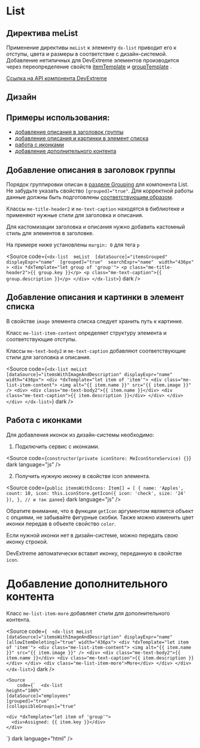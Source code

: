 
<Meta name="List Documentation" of={listStories} />

# List

## Директива meList

Применение директивы <code>meList</code> к элементу <code>dx-list</code> приводит его к отступы,
цвета и размеры в соответствие с дизайн-системой. Добавление нетипичных для DevExtreme
элементов производится через переопределение свойств [itemTemplate](https://js.devexpress.com/Angular/Documentation/ApiReference/UI_Components/dxList/Configuration/#itemTemplate)
и [groupTemplate](https://js.devexpress.com/Angular/Documentation/ApiReference/UI_Components/dxList/Configuration/#groupTemplate) .

[Ссылка на API компонента DevExtreme](https://js.devexpress.com/Angular/Documentation/ApiReference/UI_Components/dxList/)

<Canvas of={listStories.Default} />
<Controls of={listStories.Default} />
<Source of={listStories.Default} dark />

## Дизайн

<Figma
  height="50%"
  collapsable
  defaultCollapsed
  url="https://www.figma.com/design/S2KXryEyWLA9cplaicYrVn/Components?node-id=1940-52907&t=fAbw6tNSpPWClJ8H-0"
/>

## Примеры использования:

- [добавление описания в заголовок группы](#добавление-описания-в-заголовок-группы)
- [добавление описания и картинки в элемент списка](#добавление-описания-и-картинки-в-элемент-списка)
- [работа с иконками](#работа-с-иконками)
- [добавление дополнительного контента](#добавление-дополнительного-контента)

## Добавление описания в заголовок группы

Порядок группировки описан в [разделе Grouping](https://js.devexpress.com/Angular/Documentation/Guide/UI_Components/List/Grouping/In_the_Data_Source/) для компонента List.
Не забудьте указать свойство <code>[grouped]="true"</code>.
Для корректной работы данные должны быть подготовлены [соответствующим образом](https://js.devexpress.com/Angular/Documentation/Guide/UI_Components/List/Grouping/In_the_Data_Source/).

Классы <code>me-title-header2</code> и <code>me-text-caption</code> находятся в библиотеке и применяют нужные стили для заголовка и описания.

Для кастомизации заголовка и описания нужно добавить кастомный стиль для элементов в заголовке.

На примере ниже установлены <code>margin: 0</code> для тега <code>p</code>

<Canvas of={listStories.HeaderDescription} />

<Source
  code={`<dx-list 
    meList 
    [dataSource]="itemsGrouped" 
    displayExpr="name" 
    [grouped]="true" 
    searchExpr="name" 
    width="436px" 
    >
    <div *dxTemplate="let group of 'group'">
      <p class="me-title-header2">{{ group.key }}</p>
      <p class="me-text-caption">{{ group.description }}</p>
    </div>
</dx-list>`}
  dark
/>

## Добавление описания и картинки в элемент списка

В свойстве <code>image</code> элемента списка следует хранить путь к картинке.

Класс <code>me-list-item-content</code> определяет структуру элемента и соответствующие отступы.

Классы <code>me-text-body2</code> и <code>me-text-caption</code> добавляют соответствующие стили для заголовка и описания.

<Canvas of={listStories.ListDescription} />

<Source
  code={`<dx-list meList [dataSource]="itemsWithImageAndDescription" displayExpr="name" width="436px">
    <div *dxTemplate="let item of 'item'">
      <div class="me-list-item-content">
        <img alt="{{ item.name }}" src="{{ item.image }}" />
        <div>
          <div class="me-text-body2">{{ item.name }}</div>
          <div class="me-text-caption">{{ item.description }}</div>
        </div>
      </div>
    </div>
</dx-list>`}
  dark
/>

## Работа с иконками

Для добавления иконок из дизайн-системы необходимо:

1. Подключить сервис с иконками.

<Source
  code={`constructor(private iconStore: MeIconStoreService) {}`}
  dark
  language="js"
/>

2. Получить нужную иконку в свойстве icon элемента.

<Source
  code={`public itemsWithIcons: Item[] = [
    {
      name: 'Apples',
      count: 10,
      icon: this.iconStore.getIcon({ icon: 'check', size: '24' }),
    },
  // и так далее`}
  dark
  language="js"
/>

Обратите внимание, что в функции <code>getIcon</code> аргументом является объект с опциями, не забывайте фигурные скобки.
Также можно изменить цвет иконки передав в объекте свойство <code>color</code>.

Если нужной иконки нет в дизайн-системе, можно передать свою иконку строкой.

DevExtreme автоматически вставит иконку, переданную в свойстве <code>icon</code>.

<Canvas of={listStories.IconList} />

# Добавление дополнительного контента

Класс <code>me-list-item-more</code> добавляет стили для дополнительного контента.

<Canvas of={listStories.MoreContent} />

<Source
  code={`  <dx-list meList [dataSource]="itemsWithImageAndDescription" displayExpr="name" [allowItemDeleting]="true" width="436px">
    <div *dxTemplate="let item of 'item'">
      <div class="me-list-item-content">
        <img alt="{{ item.name }}" src="{{ item.image }}" />
        <div>
          <div class="me-text-body2">{{ item.name }}</div>
          <div class="me-text-caption">{{ item.description }}</div>
        </div>
        <div class="me-list-item-more">More</div>
      </div>
    </div>
</dx-list>`}
  dark
/>

<style>
  {`
      h2 {
        border-bottom: none !important;
    }
`}
</style>

    <Source
    	code={`  <dx-list
    height="100%"
    [dataSource]="employees"
    [grouped]="true"
    [collapsibleGroups]="true"

>

    <div *dxTemplate="let item of 'group'">
      <div>Assigned: {{ item.key }}</div>
    </div>

</dx-list>`}
dark
language="html"
/>
